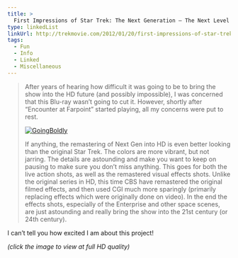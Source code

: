 ```yaml
---
title: >
  First Impressions of Star Trek: The Next Generation – The Next Level on Blu-ray
type: linkedList
linkUrl: http://trekmovie.com/2012/01/20/first-impressions-of-star-trek-the-next-generation-the-next-level-on-blu-ray/
tags:
  - Fun
  - Info
  - Linked
  - Miscellaneous
---
```


> After years of hearing how difficult it was going to be to bring the show into the HD future (and possibly impossible), I was concerned that this Blu-ray wasn’t going to cut it. However, shortly after “Encounter at Farpoint” started playing, all my concerns were put to rest.
> 
> [![GoingBoldly](http://appleuserpro.com/assets/uploads/2012-12-21/GoingBoldly-540.jpg)](/assets/uploads/2012-12-21/GoingBoldly.jpg)
> 
> If anything, the remastering of Next Gen into HD is even better looking than the original Star Trek. The colors are more vibrant, but not jarring. The details are astounding and make you want to keep on pausing to make sure you don’t miss anything. This goes for both the live action shots, as well as the remastered visual effects shots. Unlike the original series in HD, this time CBS have remastered the original filmed effects, and then used CGI much more sparingly (primarily replacing effects which were originally done on video). In the end the effects shots, especially of the Enterprise and other space scenes, are just astounding and really bring the show into the 21st century (or 24th century).

I can’t tell you how excited I am about this project!

_(click the image to view at full HD quality)_
